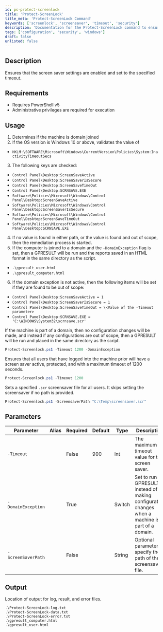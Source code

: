 ```yaml
---
id: ps-protect-screenlock
title: 'Protect-ScreenLock'
title_meta: 'Protect-ScreenLock Command'
keywords: ['screenlock', 'screensaver', 'timeout', 'security']
description: 'Documentation for the Protect-ScreenLock command to ensure screen saver settings are enabled and set to a specified timeout.'
tags: ['configuration', 'security', 'windows']
draft: false
unlisted: false
---
```

## Description
Ensures that the screen saver settings are enabled and set to the specified timeout.

## Requirements
- Requires PowerShell v5
- Administrative privileges are required for execution

## Usage
1. Determines if the machine is domain joined
2. If the OS version is Windows 10 or above, validates the value of 
- `HKLM:\SOFTWARE\Microsoft\Windows\CurrentVersion\Policies\System:InactivityTimeoutSecs`
3. The following keys are checked:
- `Control Panel\Desktop:ScreenSaveActive`
- `Control Panel\Desktop:ScreenSaverIsSecure`
- `Control Panel\Desktop:ScreenSaveTimeOut`
- `Control Panel\Desktop:SCRNSAVE.EXE`
- `Software\Policies\Microsoft\Windows\Control Panel\Desktop:ScreenSaveActive`
- `Software\Policies\Microsoft\Windows\Control Panel\Desktop:ScreenSaverIsSecure`
- `Software\Policies\Microsoft\Windows\Control Panel\Desktop:ScreenSaveTimeOut`
- `Software\Policies\Microsoft\Windows\Control Panel\Desktop:SCRNSAVE.EXE`
4. If no value is found in either path, or the value is found and out of scope, then the remediation process is started.
5. If the computer is joined to a domain and the `-DomainException` flag is set, then a GPRESULT will be run and the reports saved in an HTML format in the same directory as the script. 
- `.\gpresult_user.html`
- `.\gpresult_computer.html`
6. If the domain exception is not active, then the following items will be set if they are found to be out of scope:
- `Control Panel\Desktop:ScreenSaveActive = 1`
- `Control Panel\Desktop:ScreenSaverIsSecure = 1`
- `Control Panel\Desktop:ScreenSaveTimeOut = \<Value of the -Timeout parameter>`
- `Control Panel\Desktop:SCRNSAVE.EXE = 'C:\WINDOWS\System32\scrnsave.scr'`


If the machine is part of a domain, then no configuration changes will be made, and instead if any configurations are out of scope, then a GPRESULT will be run and placed in the same directory as the script.
```powershell
Protect-Screenlock.ps1 -Timeout 1200 -DomainException
```

Ensures that all users that have logged into the machine prior will have a screen saver active, protected, and with a maximum timeout of 1200 seconds.
```powershell
Protect-Screenlock.ps1 -Timeout 1200
```
Sets a specified `.scr` screensaver file for all users. It skips setting the screensaver if no path is provided.
```powershell
Protect-Screenlock.ps1 -ScreensaverPath "C:\Temp\screensaver.scr"
```

## Parameters
| Parameter         | Alias | Required  | Default   | Type      | Description                               |
| ----------------- | ----- | --------- | --------- | --------- | ----------------------------------------- |
| `-Timeout`        |       | False     | 900       | Int       | The maximum timeout value for the screen saver. |
| `-DomainException`|       | True      |           | Switch    | Set to run a GPRESULT instead of making configuration changes when a machine is part of a domain. |
| `-ScreenSaverPath`|       | False     |           | String    | Optional parameter to specify the path of the screensaver file. | 

## Output
Location of output for log, result, and error files.

    .\Protect-ScreenLock-log.txt
    .\Protect-ScreenLock-data.txt
    .\Protect-ScreenLock-error.txt
    .\gpresult_computer.html
    .\gpresult_user.html










